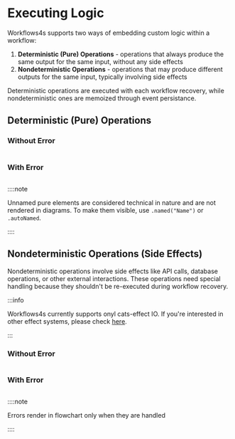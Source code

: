 
# Executing Logic

Workflows4s supports two ways of embedding custom logic within a workflow:
1. **Deterministic (Pure) Operations** - operations that always produce the same output for the same input, without any side effects
2. **Nondeterministic Operations** - operations that may produce different outputs for the same input, typically involving side effects

Deterministic operations are executed with each workflow recovery,
while nondeterministic ones are memoized through event persistance.

## Deterministic (Pure) Operations

### Without Error

```scala file=./main/scala/workflows4s/example/docs/PureExample.scala start=start_withoutError end=end_withoutError
```

<OperationOutputs name="pure"/>

### With Error

```scala file=./main/scala/workflows4s/example/docs/PureExample.scala start=start_withError end=end_withError
```

<OperationOutputs name="pure-error"/>

::::note

Unnamed pure elements are considered technical in nature and are not rendered in diagrams.
To make them visible, use `.named("Name")` or `.autoNamed`.

::::

## Nondeterministic Operations (Side Effects)

Nondeterministic operations involve side effects like API calls, database operations, or other external interactions.
These operations need special handling because they shouldn't be re-executed during workflow recovery.

:::info

Workflows4s currently supports onyl cats-effect IO. If you're interested in other effect systems, please check [here](https://github.com/business4s/workflows4s/issues/59).

:::

### Without Error

```scala file=./main/scala/workflows4s/example/docs/RunIOExample.scala start=start_withoutError end=end_withoutError
```

<OperationOutputs name="run-io"/>

### With Error

```scala file=./main/scala/workflows4s/example/docs/RunIOExample.scala start=start_withError end=end_withError
```

<OperationOutputs name="run-io-error"/>

::::note

Errors render in flowchart only when they are handled

::::
